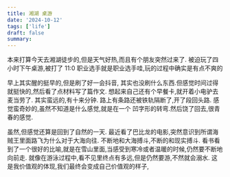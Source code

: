 ```yaml
---
title: 湘湖 桌游
date: '2024-10-12'
tags: ['life']
draft: false
summary:
---
```


本来打算今天去湘湖徒步的,但是天气好热,而且有个朋友突然过来了. 被迫玩了四小时下午桌游,被打了 11:0
职业选手就是职业选手哇,玩的过程中确实是有点不爽的

早上其实醒的挺早的,但是刷了好一会抖音, 其实也没刷什么东西.但感觉时间过得就挺快的,然后看了点材料写了篇作文.
想起来自己还有个早餐卡,就开着小电驴去麦当劳了. 其实蛮远的,有十来分钟.
路上有条路还被铁轨隔断了,开了段回头路. 感觉蛮奇妙的,虽然不知道是什么感觉,就是在一个 凹字形的转弯.然后饶了回去,很青春的感觉.

虽然,但感觉还算是回到了自然的一天. 最近看了巴比龙的电影,突然意识到所谓海贼王里面路飞为什么对于大海向往.
不断地和大海搏斗,不断的和现实搏斗.
看书看到了一个很好的比喻,就是在雪山里面,当感受到寒冷或者温暖的时候,仍然要不断地向前走. 就像在游泳过程中,看不见里终点有多远,但是仍然要游,不然就会溺水. 这是我价值观的体现,我们最终会变成自己价值观的样子,
